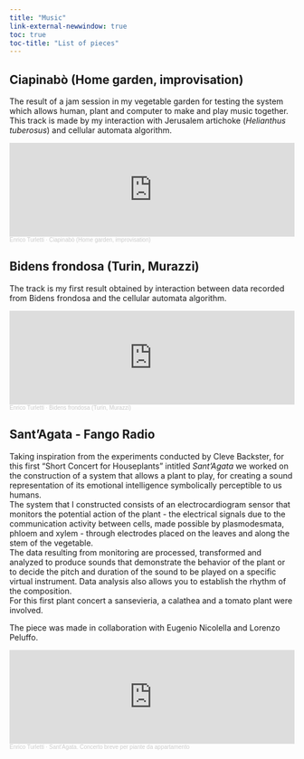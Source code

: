 ```yaml
---
title: "Music"
link-external-newwindow: true
toc: true
toc-title: "List of pieces"
---
```

## Ciapinabò (Home garden, improvisation)

The result of a jam session in my vegetable garden for testing the system which allows human, plant and computer to make and play music together.
This track is made by my interaction with Jerusalem artichoke (*Helianthus tuberosus*) and cellular automata algorithm.

<iframe width="100%" height="166" scrolling="no" frameborder="no" allow="autoplay" src="https://w.soundcloud.com/player/?url=https%3A//api.soundcloud.com/tracks/1641128997&color=%23002b36&auto_play=false&hide_related=false&show_comments=true&show_user=true&show_reposts=false&show_teaser=true"></iframe><div style="font-size: 10px; color: #cccccc;line-break: anywhere;word-break: normal;overflow: hidden;white-space: nowrap;text-overflow: ellipsis; font-family: Interstate,Lucida Grande,Lucida Sans Unicode,Lucida Sans,Garuda,Verdana,Tahoma,sans-serif;font-weight: 100;"><a href="https://soundcloud.com/enrico-turletti-986118922" title="Enrico Turletti" target="_blank" style="color: #cccccc; text-decoration: none;">Enrico Turletti</a> · <a href="https://soundcloud.com/enrico-turletti-986118922/ciapinabo-home-garden-improvisation" title="Ciapinabò (Home garden, improvisation)" target="_blank" style="color: #cccccc; text-decoration: none;">Ciapinabò (Home garden, improvisation)</a></div>

## Bidens frondosa (Turin, Murazzi)

The track is my first result obtained by interaction between data recorded from Bidens frondosa and the cellular automata algorithm.

<iframe width="100%" height="166" scrolling="no" frameborder="no" allow="autoplay" src="https://w.soundcloud.com/player/?url=https%3A//api.soundcloud.com/tracks/1630634262&color=%23002b36&auto_play=false&hide_related=false&show_comments=true&show_user=true&show_reposts=false&show_teaser=true"></iframe><div style="font-size: 10px; color: #cccccc;line-break: anywhere;word-break: normal;overflow: hidden;white-space: nowrap;text-overflow: ellipsis; font-family: Interstate,Lucida Grande,Lucida Sans Unicode,Lucida Sans,Garuda,Verdana,Tahoma,sans-serif;font-weight: 100;"><a href="https://soundcloud.com/enrico-turletti-986118922" title="Enrico Turletti" target="_blank" style="color: #cccccc; text-decoration: none;">Enrico Turletti</a> · <a href="https://soundcloud.com/enrico-turletti-986118922/bidens-frondosa-turin-murazzi" title="Bidens frondosa (Turin, Murazzi)" target="_blank" style="color: #cccccc; text-decoration: none;">Bidens frondosa (Turin, Murazzi)</a></div>

## Sant'Agata - Fango Radio

Taking inspiration from the experiments conducted by Cleve Backster, for this first "Short Concert for Houseplants" intitled *Sant'Agata* we worked on the construction of a system that allows a plant to play, for creating a sound representation of its emotional intelligence symbolically perceptible to us humans.<br>
The system that I constructed consists of an electrocardiogram sensor that monitors the potential action of the plant - the electrical signals due to the communication activity between cells, made possible by plasmodesmata, phloem and xylem - through electrodes placed on the leaves and along the stem of the vegetable.<br>
The data resulting from monitoring are processed, transformed and analyzed to produce sounds that demonstrate the behavior of the plant or to decide the pitch and duration of the sound to be played on a specific virtual instrument. Data analysis also allows you to establish the rhythm of the composition.<br>
For this first plant concert a sansevieria, a calathea and a tomato plant were involved.

The piece was made in collaboration with Eugenio Nicolella and Lorenzo Peluffo.

<iframe width="100%" height="166" scrolling="no" frameborder="no" allow="autoplay" src="https://w.soundcloud.com/player/?url=https%3A//api.soundcloud.com/tracks/1600063380%3Fsecret_token%3Ds-B8OS7gEuTwn&color=%23002b36&auto_play=false&hide_related=false&show_comments=true&show_user=true&show_reposts=false&show_teaser=true"></iframe><div style="font-size: 10px; color: #cccccc;line-break: anywhere;word-break: normal;overflow: hidden;white-space: nowrap;text-overflow: ellipsis; font-family: Interstate,Lucida Grande,Lucida Sans Unicode,Lucida Sans,Garuda,Verdana,Tahoma,sans-serif;font-weight: 100;"><a href="https://soundcloud.com/enrico-turletti-986118922" title="Enrico Turletti" target="_blank" style="color: #cccccc; text-decoration: none;">Enrico Turletti</a> · <a href="https://soundcloud.com/enrico-turletti-986118922/santagata-concerto-breve-per-piante-da-appartamento/s-B8OS7gEuTwn" title="Sant&#x27;Agata. Concerto breve per piante da appartamento" target="_blank" style="color: #cccccc; text-decoration: none;">Sant&#x27;Agata. Concerto breve per piante da appartamento</a></div>